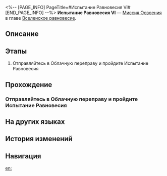 <%-- [PAGE_INFO]
PageTitle=#Испытание Равновесия VI#
[END_PAGE_INFO] --%>
{{Дополнить|Диалоги.}}
{{Миссия Инфобокс
|id              = 4020106
|Название        = 
|Изображение     = Миссия Испытание Равновесия VI.png
|Тип             = Миссия Освоения
|Событие         = 
|Глава           = Вселенское равновесие
|Условия         = 
* Достигните [[Уровень Освоения|Уровня Освоения]] 65
* Достигните [[Уровень Освоения|Уровня Освоения]] 65
|Персонажи       = Первопроходец
|СтартЛокация    = [[Лофу Сяньчжоу]] — [[Облачная переправа]]
|Мир             = Лофу Сяньчжоу
|Предыдущая      = 
|Следующая       = 
|Награды         = Звёздный пропуск*3; Путеводитель путешественника*24; Очищенный эфир*22; Кредиты*80 000
}}
'''Испытание Равновесия VI''' — [[Миссия Освоения]] в главе [[Вселенское равновесие]].

==Описание==
{{Описание|Вы завершили шестое испытание Равновесия, укрепив равновесие между собой и вселенной.}}

==Этапы==
# Отправляйтесь в Облачную переправу и пройдите Испытание Равновесия

==Прохождение==
{{Дополнить}}
===Отправляйтесь в Облачную переправу и пройдите Испытание Равновесия===
{{Описание миссии|тип=Миссия Освоения|локация=Облачная переправа|Арбитр снова здесь. Вы уже хорошо осведомлены о содержании, формате, плюсах и минусах, не так ли? Тогда идите. Ради Равновесия...}}
{{Диалог Начало}}
{{Диалог Конец}}

==На других языках==
{{На других языках
|en   = Trial of Equilibrium: Part Six
|zhs  = 「均衡」的试炼•陆
|zht  = 「均衡」的試煉•陸
|ja   = 「均衡」の試練・陸
|ko   = 「균형」의 시련•6
|es   = Prueba del Equilibrio (VI)
|fr   = Épreuve de l'Équilibre &mdash; Sixième&nbsp;partie
|ru   = Испытание Равновесия VI
|th   = บททดสอบแห่งความสมดุล - 6
|vi   = Rèn Luyện Cân Bằng-6
|de   = Prüfung der Balance&nbsp;– Sechs
|id   = Ujian "Equilibrium" (VI)
|pt   = Prova do Equilíbrio: Parte Seis
}}

==История изменений==
{{История изменений|3.5}}

==Навигация==
{{Миссия Освоения Навбокс|Глава }}

[[en:]]

